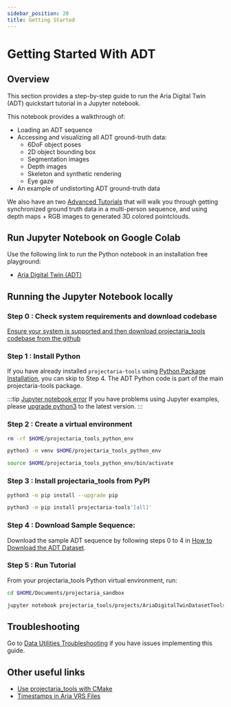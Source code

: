 ```yaml
---
sidebar_position: 20
title: Getting Started
---
```


# Getting Started With ADT

## Overview
This section provides a step-by-step guide to run the Aria Digital Twin (ADT) quickstart tutorial in a Jupyter notebook.

This notebook provides a walkthrough of:
* Loading an ADT sequence
* Accessing and visualizing all ADT ground-truth data:
    * 6DoF object poses
    * 2D object bounding box
    * Segmentation images
    * Depth images
    * Skeleton and synthetic rendering
    * Eye gaze
* An example of undistorting ADT ground-truth data

We also have an two [Advanced Tutorials](advanced_tutorials/advanced_tutorials.mdx) that will walk you through getting synchronized ground truth data in a multi-person sequence, and using depth maps + RGB images to generated 3D colored pointclouds.

## Run Jupyter Notebook on Google Colab
Use the following link to run the Python notebook in an installation free playground:
* [Aria Digital Twin (ADT)](https://colab.research.google.com/github/facebookresearch/projectaria_tools/blob/main/projects/AriaDigitalTwinDatasetTools/examples/adt_quickstart_tutorial.ipynb)


## Running the Jupyter Notebook locally

### Step 0 : Check system requirements and download codebase

[Ensure your system is supported and then download projectaria_tools codebase from the github](/docs/data_utilities/installation/download_codebase)

### Step 1 : Install Python

If you have already installed `projectaria-tools` using [Python Package Installation](/docs/data_utilities/installation/installation_python), you can skip to Step 4. The ADT Python code is part of the main projectaria-tools package.

:::tip [Jupyter notebook error](/data_utilities/installation/troubleshooting.mdx#jupyter-notebook-error)
If you have problems using Jupyter examples, please [upgrade python3](https://www.python.org/downloads/) to the latest version.
:::

### Step 2 : Create a virtual environment

```bash
rm -rf $HOME/projectaria_tools_python_env

python3 -m venv $HOME/projectaria_tools_python_env

source $HOME/projectaria_tools_python_env/bin/activate
```

### Step 3 : Install projectaria_tools from PyPI

```bash
python3 -m pip install --upgrade pip

python3 -m pip install projectaria-tools'[all]'
```

### Step 4 : Download Sample Sequence:

Download the sample ADT sequence by following steps 0 to 4 in
[How to Download the ADT Dataset](dataset_download.mdx#download-the-sample-aria-digital-twin-adt-sequence).

### Step 5 : Run Tutorial

From your projectaria_tools Python virtual environment, run:

```bash
cd $HOME/Documents/projectaria_sandbox

jupyter notebook projectaria_tools/projects/AriaDigitalTwinDatasetTools/examples/adt_quickstart_tutorial.ipynb
```

## Troubleshooting

Go to [Data Utilities Troubleshooting](/docs/data_utilities/installation/troubleshooting) if you have issues implementing this guide.

## Other useful links
* [Use projectaria_tools with CMake](/data_utilities/installation/installation_cpp.mdx)
* [Timestamps in Aria VRS Files](/data_formats/aria_vrs/timestamps_in_aria_vrs.mdx)
